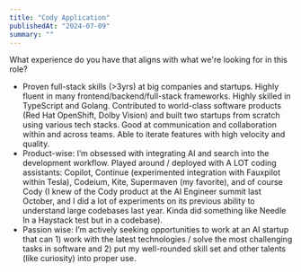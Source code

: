 ```yaml
---
title: "Cody Application"
publishedAt: "2024-07-09"
summary: ""
---
```


What experience do you have that aligns with what we're looking for in this role?
- Proven full-stack skills (>3yrs) at big companies and startups. Highly fluent in many frontend/backend/full-stack frameworks. Highly skilled in TypeScript and Golang. Contributed to world-class software products (Red Hat OpenShift, Dolby Vision) and built two startups from scratch using various tech stacks. Good at communication and collaboration within and across teams. Able to iterate features with high velocity and quality.
- Product-wise: I’m obsessed with integrating AI and search into the development workflow. Played around / deployed with A LOT coding assistants: Copilot, Continue (experimented integration with Fauxpilot within Tesla), Codeium, Kite, Supermaven (my favorite), and of course Cody (I knew of the Cody product at the AI Engineer summit last October, and I did a lot of experiments on its previous ability to understand large codebases last year. Kinda did something like Needle In a Haystack test but in a codebase).
- Passion wise: I’m actively seeking opportunities to work at an AI startup that can 1) work with the latest technologies / solve the most challenging tasks in software and 2) put my well-rounded skill set and other talents (like curiosity) into proper use.
